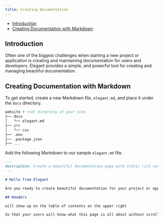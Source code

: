 ```yaml
---
title: Creating Documentation
---
```


- [Introduction](#introduction)
- [Creating Documentation with Markdown](#creating-documentation-with-markdown)

<a name="introduction"></a>

## Introduction

Often one of the biggest challenges when starting a new project or application is creating and maintaining documentation for users and developers. Elegant provides a simple, and powerful tool for creating and managing beautiful documentation. 

<a name="creating-documentation-with-markdown"></a>

## Creating Documentation with Markdown

To get started, create a new Markdown file, `elegant.md`, and place it under the `docs` directory.

```bash
website # root directory of your site
├── docs
│   └── elegant.md
├── src
│   └── css
├── .env
├── .package.json
├── ...
```

Add the following Markdown to our sample `elegant.md` file.

```md
---
description: Create a beautiful documentation page with static rich content.
---

# Hello from Elegant

Are you ready to create beautiful documentation for your project or application?

## Headers

will show up on the table of contents on the upper right

So that your users will know what this page is all about without scrolling down or even without reading too much.

```